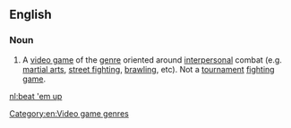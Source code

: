 ==English==

===Noun===
{{en-noun|sg=[[beat]] [['em]] [[up]]}}

# {{video games}} A [[video game]] of the [[genre]] oriented around [[interpersonal]] combat (e.g. [[martial arts]], [[street fighting]], [[brawling]], etc). Not a [[tournament]] [[fighting game]].

[[Category:en:Video game genres]]

[[nl:beat 'em up]]